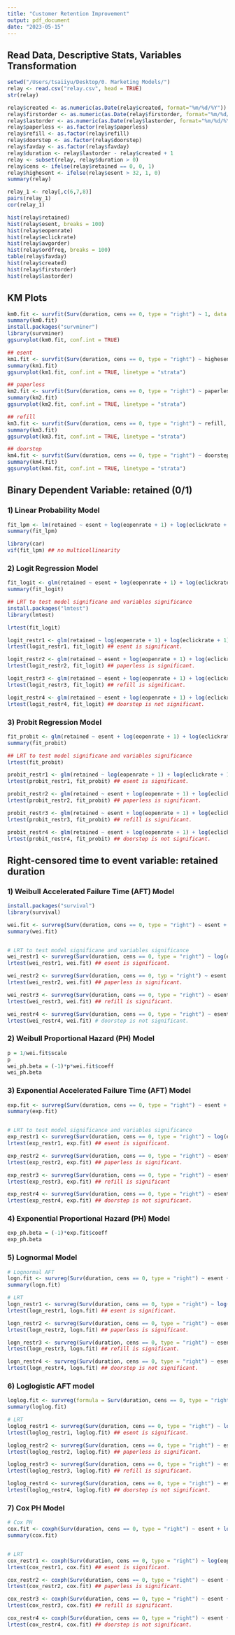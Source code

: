 ```yaml
---
title: "Customer Retention Improvement"
output: pdf_document
date: "2023-05-15"
---
```


## Read Data, Descriptive Stats, Variables Transformation
```r
setwd("/Users/tsaiiyu/Desktop/0. Marketing Models/")
relay <- read.csv("relay.csv", head = TRUE)
str(relay)

relay$created <- as.numeric(as.Date(relay$created, format="%m/%d/%Y"))
relay$firstorder <- as.numeric(as.Date(relay$firstorder, format="%m/%d/%Y"))
relay$lastorder <- as.numeric(as.Date(relay$lastorder, format="%m/%d/%Y"))
relay$paperless <- as.factor(relay$paperless)
relay$refill <- as.factor(relay$refill)
relay$doorstep <- as.factor(relay$doorstep)
relay$favday <- as.factor(relay$favday)
relay$duration <- relay$lastorder - relay$created + 1
relay <- subset(relay, relay$duration > 0)
relay$cens <- ifelse(relay$retained == 0, 0, 1)
relay$highesent <- ifelse(relay$esent > 32, 1, 0)
summary(relay)

relay_1 <- relay[,c(6,7,8)]
pairs(relay_1)
cor(relay_1)

hist(relay$retained)
hist(relay$esent, breaks = 100)
hist(relay$eopenrate)
hist(relay$eclickrate)
hist(relay$avgorder)
hist(relay$ordfreq, breaks = 100)
table(relay$favday)
hist(relay$created)
hist(relay$firstorder)
hist(relay$lastorder)
```


## KM Plots
```r
km0.fit <- survfit(Surv(duration, cens == 0, type = "right") ~ 1, data = relay)
summary(km0.fit)
install.packages("survminer")
library(survminer)
ggsurvplot(km0.fit, conf.int = TRUE)

## esent
km1.fit <- survfit(Surv(duration, cens == 0, type = "right") ~ highesent, data = relay)
summary(km1.fit)
ggsurvplot(km1.fit, conf.int = TRUE, linetype = "strata")

## paperless
km2.fit <- survfit(Surv(duration, cens == 0, type = "right") ~ paperless, data = relay)
summary(km2.fit)
ggsurvplot(km2.fit, conf.int = TRUE, linetype = "strata")

## refill
km3.fit <- survfit(Surv(duration, cens == 0, type = "right") ~ refill, data = relay)
summary(km3.fit)
ggsurvplot(km3.fit, conf.int = TRUE, linetype = "strata")

## doorstep
km4.fit <- survfit(Surv(duration, cens == 0, type = "right") ~ doorstep, data = relay)
summary(km4.fit)
ggsurvplot(km4.fit, conf.int = TRUE, linetype = "strata")
```


## Binary Dependent Variable: retained (0/1)
### 1) Linear Probability Model
```r
fit_lpm <- lm(retained ~ esent + log(eopenrate + 1) + log(eclickrate + 1) + log(avgorder + 1) + log(ordfreq + 1) + paperless + refill + doorstep + favday, family = binomial, relay)
summary(fit_lpm)

library(car)
vif(fit_lpm) ## no multicollinearity
```



### 2) Logit Regression Model
```r
fit_logit <- glm(retained ~ esent + log(eopenrate + 1) + log(eclickrate + 1) + log(avgorder + 1) + log(ordfreq + 1) + paperless + refill + doorstep + favday, family = binomial(link = logit), relay)
summary(fit_logit)

## LRT to test model significane and variables significance
install.packages("lmtest")
library(lmtest)

lrtest(fit_logit)

logit_restr1 <- glm(retained ~ log(eopenrate + 1) + log(eclickrate + 1) + log(avgorder + 1) + log(ordfreq + 1) + paperless + refill + doorstep + favday, family = binomial(link = logit), relay)
lrtest(logit_restr1, fit_logit) ## esent is significant.

logit_restr2 <- glm(retained ~ esent + log(eopenrate + 1) + log(eclickrate + 1) + log(avgorder + 1) + log(ordfreq + 1) + refill + doorstep + favday, family = binomial(link = logit), relay)
lrtest(logit_restr2, fit_logit) ## paperless is significant.

logit_restr3 <- glm(retained ~ esent + log(eopenrate + 1) + log(eclickrate + 1) + log(avgorder + 1) + log(ordfreq + 1) + paperless + doorstep + favday, family = binomial(link = logit), relay)
lrtest(logit_restr3, fit_logit) ## refill is significant.

logit_restr4 <- glm(retained ~ esent + log(eopenrate + 1) + log(eclickrate + 1) + log(avgorder + 1) + log(ordfreq + 1) + paperless + refill + favday, family = binomial(link=logit), relay)
lrtest(logit_restr4, fit_logit) ## doorstep is not significant.
```


### 3) Probit Regression Model
```r
fit_probit <- glm(retained ~ esent + log(eopenrate + 1) + log(eclickrate + 1) + log(avgorder + 1) + log(ordfreq + 1) + paperless + refill + doorstep + favday, family = binomial(link = probit), relay)
summary(fit_probit)

## LRT to test model significane and variables significance
lrtest(fit_probit)

probit_restr1 <- glm(retained ~ log(eopenrate + 1) + log(eclickrate + 1) + log(avgorder + 1) + log(ordfreq + 1) + paperless + refill + doorstep + favday, family = binomial(link = probit), relay)
lrtest(probit_restr1, fit_probit) ## esent is significant.

probit_restr2 <- glm(retained ~ esent + log(eopenrate + 1) + log(eclickrate + 1) + log(avgorder + 1) + log(ordfreq + 1) + refill + doorstep + favday, family = binomial(link = probit), relay)
lrtest(probit_restr2, fit_probit) ## paperless is significant.

probit_restr3 <- glm(retained ~ esent + log(eopenrate + 1) + log(eclickrate + 1) + log(avgorder + 1) + log(ordfreq + 1) + paperless + doorstep + favday, family = binomial(link = probit), relay)
lrtest(probit_restr3, fit_probit) ## refill is significant.

probit_restr4 <- glm(retained ~ esent + log(eopenrate + 1) + log(eclickrate + 1) + log(avgorder + 1) + log(ordfreq + 1) + paperless + refill + favday, family = binomial(link = probit), relay)
lrtest(probit_restr4, fit_probit) ## doorstep is not significant.
```


## Right-censored time to event variable: retained duration
### 1) Weibull Accelerated Failure Time (AFT) Model
```r
install.packages("survival")
library(survival)

wei.fit <- survreg(Surv(duration, cens == 0, type = "right") ~ esent + log(eopenrate + 1) + log(eclickrate + 1) + log(avgorder + 1) + log(ordfreq + 1) + paperless + refill + doorstep + favday, data = relay, dist = "weibull")
summary(wei.fit)


# LRT to test model significane and variables significance
wei_restr1 <- survreg(Surv(duration, cens == 0, type = "right") ~ log(eopenrate + 1) + log(eclickrate + 1) + log(avgorder + 1) + log(ordfreq + 1) + paperless + refill + doorstep + favday, data = relay, dist = "weibull")
lrtest(wei_restr1, wei.fit) ## esent is significant.

wei_restr2 <- survreg(Surv(duration, cens == 0, typ = "right") ~ esent + log(eopenrate + 1) + log(eclickrate + 1) + log(avgorder + 1) + log(ordfreq + 1) + refill + doorstep + favday, data = relay, dist = "weibull")
lrtest(wei_restr2, wei.fit) ## paperless is significant.

wei_restr3 <- survreg(Surv(duration, cens == 0, type = "right") ~ esent + log(eopenrate + 1) + log(eclickrate + 1) + log(avgorder + 1) + log(ordfreq + 1) + paperless + doorstep + favday, data = relay, dist = "weibull")
lrtest(wei_restr3, wei.fit) ## refill is significant.

wei_restr4 <- survreg(Surv(duration, cens == 0, type = "right") ~ esent + log(eopenrate + 1) + log(eclickrate + 1) + log(avgorder + 1) + log(ordfreq + 1) + paperless + refill + favday, data = relay, dist = "weibull")
lrtest(wei_restr4, wei.fit) # doorstep is not significant.
```


### 2) Weibull Proportional Hazard (PH) Model
```r
p = 1/wei.fit$scale
p
wei_ph.beta = (-1)*p*wei.fit$coeff
wei_ph.beta
```


### 3) Exponential Accelerated Failure Time (AFT) Model
```r
exp.fit <- survreg(Surv(duration, cens == 0, type = "right") ~ esent + log(eopenrate + 1) + log(eclickrate + 1) + log(avgorder + 1) + log(ordfreq + 1) + paperless + refill + doorstep + favday, data = relay, dist = "exponential")
summary(exp.fit)


# LRT to test model significance and variables significance
exp_restr1 <- survreg(Surv(duration, cens == 0, type = "right") ~ log(eopenrate + 1) + log(eclickrate + 1) + log(avgorder + 1) + log(ordfreq + 1) + paperless + refill + doorstep + favday, data = relay, dist = "exponential")
lrtest(exp_restr1, exp.fit) ## esent is significant.

exp_restr2 <- survreg(Surv(duration, cens == 0, type = "right") ~ esent + log(eopenrate + 1) + log(eclickrate + 1) + log(avgorder + 1) + log(ordfreq + 1) + refill + doorstep + favday, data = relay, dist = "exponential")
lrtest(exp_restr2, exp.fit) ## paperless is significant.

exp_restr3 <- survreg(Surv(duration, cens == 0, type = "right") ~ esent + log(eopenrate + 1) + log(eclickrate + 1) + log(avgorder + 1) + log(ordfreq + 1) + paperless + doorstep + favday, data = relay, dist = "exponential")
lrtest(exp_restr3, exp.fit) ## refill is significant

exp_restr4 <- survreg(Surv(duration, cens == 0, type = "right") ~ esent + log(eopenrate + 1) + log(eclickrate + 1) + log(avgorder + 1) + log(ordfreq + 1) + paperless + refill + favday, data = relay, dist = "exponential")
lrtest(exp_restr4, exp.fit) ## doorstep is not significant.

```

### 4) Exponential Proportional Hazard (PH) Model
```r
exp_ph.beta = (-1)*exp.fit$coeff
exp_ph.beta
```

### 5) Lognormal Model
```r
# Lognormal AFT
logn.fit <- survreg(Surv(duration, cens == 0, type = "right") ~ esent + log(eopenrate + 1) + log(eclickrate + 1) + log(avgorder + 1) + log(ordfreq + 1) + paperless + refill + doorstep + favday, data = relay, dist = "lognormal")
summary(logn.fit)

# LRT
logn_restr1 <- survreg(Surv(duration, cens == 0, type = "right") ~ log(eopenrate + 1) + log(eclickrate + 1) + log(avgorder + 1) + log(ordfreq + 1) + paperless + refill + doorstep + favday, data = relay, dist = "lognormal")
lrtest(logn_restr1, logn.fit) ## esent is significant.

logn_restr2 <- survreg(Surv(duration, cens == 0, type = "right") ~ esent + log(eopenrate + 1) + log(eclickrate + 1) + log(avgorder + 1) + log(ordfreq + 1) + refill + doorstep + favday, data = relay, dist = "lognormal")
lrtest(logn_restr2, logn.fit) ## paperless is significant.

logn_restr3 <- survreg(Surv(duration, cens == 0, type = "right") ~ esent + log(eopenrate + 1) + log(eclickrate + 1) + log(avgorder + 1) + log(ordfreq + 1) + paperless + doorstep + favday, data = relay, dist = "lognormal")
lrtest(logn_restr3, logn.fit) ## refill is significant.

logn_restr4 <- survreg(Surv(duration, cens == 0, type = "right") ~ esent + log(eopenrate + 1) + log(eclickrate + 1) + log(avgorder + 1) + log(ordfreq + 1) + paperless + refill + favday, data = relay, dist = "lognormal")
lrtest(logn_restr4, logn.fit) ## doorstep is not significant.

```


### 6) Loglogistic AFT model
```r
loglog.fit <- survreg(formula = Surv(duration, cens == 0, type = "right") ~ esent + log(eopenrate+1) + log(eclickrate+1) + log(avgorder+1) + log(ordfreq+1) + paperless + refill + doorstep + favday, data = relay, dist = "loglogistic")
summary(loglog.fit)

# LRT
loglog_restr1 <- survreg(Surv(duration, cens == 0, type = "right") ~ log(eopenrate + 1) + log(eclickrate + 1) + log(avgorder + 1) + log(ordfreq + 1) + paperless + refill + doorstep + favday, data = relay, dist = "loglogistic")
lrtest(loglog_restr1, loglog.fit) ## esent is significant.

loglog_restr2 <- survreg(Surv(duration, cens == 0, type = "right") ~ esent + log(eopenrate + 1) + log(eclickrate + 1) + log(avgorder + 1) + log(ordfreq + 1) + refill + doorstep + favday, data = relay, dist = "loglogistic")
lrtest(loglog_restr2, loglog.fit) ## paperless is significant.

loglog_restr3 <- survreg(Surv(duration, cens == 0, type = "right") ~ esent + log(eopenrate + 1) + log(eclickrate + 1) + log(avgorder + 1) + log(ordfreq + 1) + paperless + doorstep + favday, data = relay, dist = "loglogistic")
lrtest(loglog_restr3, loglog.fit) ## refill is significant.

loglog_restr4 <- survreg(Surv(duration, cens == 0, type = "right") ~ esent + log(eopenrate + 1) + log(eclickrate + 1) + log(avgorder + 1) + log(ordfreq + 1) + paperless + refill + favday, data = relay, dist = "loglogistic") 
lrtest(loglog_restr4, loglog.fit) ## doorstep is not significant.
```


### 7) Cox PH Model
```r
# Cox PH
cox.fit <- coxph(Surv(duration, cens == 0, type = "right") ~ esent + log(eopenrate + 1) + log(eclickrate + 1) + log(avgorder + 1) + log(ordfreq + 1) + paperless + refill + doorstep + favday, data = relay)
summary(cox.fit)


# LRT
cox_restr1 <- coxph(Surv(duration, cens == 0, type = "right") ~ log(eopenrate + 1) + log(eclickrate + 1) + log(avgorder + 1) + log(ordfreq + 1) + paperless + refill + doorstep + favday, data = relay)
lrtest(cox_restr1, cox.fit) ## esent is significant.

cox_restr2 <- coxph(Surv(duration, cens == 0, type = "right") ~ esent + log(eopenrate + 1) + log(eclickrate + 1) + log(avgorder + 1) + log(ordfreq + 1)+ refill + doorstep + favday, data = relay)
lrtest(cox_restr2, cox.fit) ## paperless is significant.

cox_restr3 <- coxph(Surv(duration, cens == 0, type = "right") ~ esent + log(eopenrate + 1) + log(eclickrate + 1) + log(avgorder + 1) + log(ordfreq + 1) + paperless + doorstep + favday, data = relay)
lrtest(cox_restr3, cox.fit) ## refill is significant.

cox_restr4 <- coxph(Surv(duration, cens == 0, type = "right") ~ esent + log(eopenrate + 1) + log(eclickrate + 1) + log(avgorder + 1) + log(ordfreq + 1) + paperless + refill + favday, data = relay)
lrtest(cox_restr4, cox.fit) ## doorstep is not significant.
```




